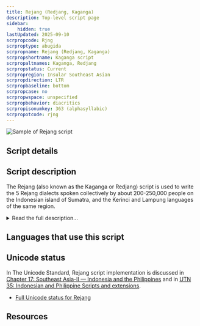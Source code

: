 ```yaml
---
title: Rejang (Redjang, Kaganga)
description: Top-level script page
sidebar:
    hidden: true
lastUpdated: 2025-09-10
scrpropcode: Rjng
scrproptype: abugida
scrpropname: Rejang (Redjang, Kaganga)
scrpropshortname: Kaganga script
scrpropaltnames: Kaganga, Redjang
scrpropstatus: Current
scrpropregion: Insular Southeast Asian
scrpropdirection: LTR
scrpropbaseline: bottom
scrpropcase: no
scrpropwspace: unspecified
scrpropbehavior: diacritics
scrpropisonumkey: 363 (alphasyllabic)
scrpropotcode: rjng
---
```



![](../images/rjng-sample.png "Sample of Rejang script")

## Script details

<ScriptDetails />

## Script description

The Rejang (also known as the Kaganga or Redjang) script is used to write the 5 Rejang dialects spoken collectively by about 200-250,000 people on the Indonesian island of Sumatra, and the Kerinci and Lampung languages of the same region.

<details>
<summary>Read the full description...</summary>The script is thought to pre-date the introduction of Islam in the C12th to the area, although the earliest attested document has been dated to the mid C18th. It is traditionally written on bamboo, buffalo horn, bark or copper plates. An abugida of Brahmic derivation, the script comprises 23 consonant letters each with an inherent [a] vowel. Any of 12 diacritics can be used to modify the quality of the vowel. A further diacritic is used to mute the inherent vowel in a consonant-final syllable. The script is somewhat [defective](/reference/glossary#defect) in that it does not allow for the representation of diphthongs, which occur frequently in spoken Rejang. Consonants likewise cannot form clusters.
</details>

## Languages that use this script

<WsList script='Rjng' wsMax='5' />

## Unicode status

In The Unicode Standard, Rejang script implementation is discussed in [Chapter 17: Southeast Asia-II — Indonesia and the Philippines](https://www.unicode.org/versions/latest/core-spec/chapter-17/#G27208) and in [UTN 35: Indonesian and Philippine Scripts and extensions](https://www.unicode.org/notes/tn35/).

- [Full Unicode status for Rejang](/scrlang/unicode/rjng-unicode)



## Resources

<ScriptResources detailSummary='seemore' />

